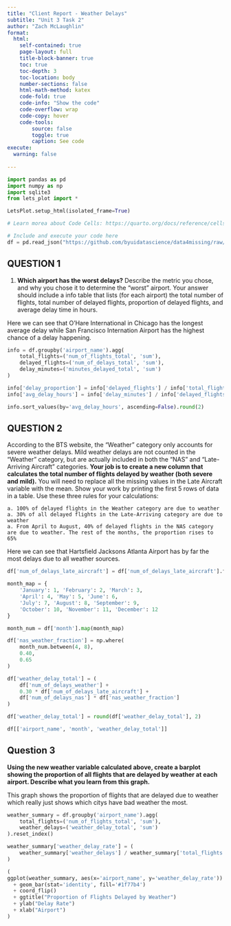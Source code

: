 ```yaml
---
title: "Client Report - Weather Delays"
subtitle: "Unit 3 Task 2"
author: "Zach McLaughlin"
format:
  html:
    self-contained: true
    page-layout: full
    title-block-banner: true
    toc: true
    toc-depth: 3
    toc-location: body
    number-sections: false
    html-math-method: katex
    code-fold: true
    code-info: "Show the code"
    code-overflow: wrap
    code-copy: hover
    code-tools:
        source: false
        toggle: true
        caption: See code
execute: 
  warning: false
    
---
```


```python
import pandas as pd 
import numpy as np
import sqlite3
from lets_plot import *

LetsPlot.setup_html(isolated_frame=True)
```


```python
# Learn morea about Code Cells: https://quarto.org/docs/reference/cells/cells-jupyter.html

# Include and execute your code here
df = pd.read_json("https://github.com/byuidatascience/data4missing/raw/master/data-raw/flights_missing/flights_missing.json")
```

## QUESTION 1

1. __Which airport has the worst delays?__ Describe the metric you chose, and why you chose it to determine the “worst” airport. Your answer should include a info table that lists (for each airport) the total number of flights, total number of delayed flights, proportion of delayed flights, and average delay time in hours. 

  Here we can see that O'Hare International in Chicago has the longest average delay while San Francisco Internation Airport has the highest chance of a delay happening.

```python
info = df.groupby('airport_name').agg(
    total_flights=('num_of_flights_total', 'sum'),
    delayed_flights=('num_of_delays_total', 'sum'),
    delay_minutes=('minutes_delayed_total', 'sum')
)

info['delay_proportion'] = info['delayed_flights'] / info['total_flights']
info['avg_delay_hours'] = info['delay_minutes'] / info['delayed_flights'] / 60

info.sort_values(by='avg_delay_hours', ascending=False).round(2)

```

## QUESTION 2

According to the BTS website, the “Weather” category only accounts for severe weather delays. Mild weather delays are not counted in the “Weather” category, but are actually included in both the “NAS” and “Late-Arriving Aircraft” categories. __Your job is to create a new column that calculates the total number of flights delayed by weather (both severe and mild).__ You will need to replace all the missing values in the Late Aircraft variable with the mean. Show your work by printing the first 5 rows of data in a table. Use these three rules for your calculations:  

    a. 100% of delayed flights in the Weather category are due to weather  
    a. 30% of all delayed flights in the Late-Arriving category are due to weather  
    a. From April to August, 40% of delayed flights in the NAS category are due to weather. The rest of the months, the proportion rises to 65%  

Here we can see that Hartsfield Jacksons Atlanta Airport has by far the most delays due to all weather sources.

```python
df['num_of_delays_late_aircraft'] = df['num_of_delays_late_aircraft'].fillna(df['num_of_delays_late_aircraft'].mean())

month_map = {
    'January': 1, 'February': 2, 'March': 3,
    'April': 4, 'May': 5, 'June': 6,
    'July': 7, 'August': 8, 'September': 9,
    'October': 10, 'November': 11, 'December': 12
}

month_num = df['month'].map(month_map)

df['nas_weather_fraction'] = np.where(
    month_num.between(4, 8), 
    0.40, 
    0.65
)

df['weather_delay_total'] = (
    df['num_of_delays_weather'] + 
    0.30 * df['num_of_delays_late_aircraft'] + 
    df['num_of_delays_nas'] * df['nas_weather_fraction']
)

df['weather_delay_total'] = round(df['weather_delay_total'], 2)

df[['airport_name', 'month', 'weather_delay_total']]
```

## Question 3

__Using the new weather variable calculated above, create a barplot showing the proportion of all flights that are delayed by weather at each airport. Describe what you learn from this graph.__  

This graph shows the proportion of flights that are delayed due to weather which really just shows which citys have bad weather the most.

```python
weather_summary = df.groupby('airport_name').agg(
    total_flights=('num_of_flights_total', 'sum'),
    weather_delays=('weather_delay_total', 'sum')
).reset_index()

weather_summary['weather_delay_rate'] = (
    weather_summary['weather_delays'] / weather_summary['total_flights']
)

(
ggplot(weather_summary, aes(x='airport_name', y='weather_delay_rate'))
  + geom_bar(stat='identity', fill='#1f77b4')
  + coord_flip()
  + ggtitle("Proportion of Flights Delayed by Weather")
  + ylab("Delay Rate")
  + xlab("Airport")
)
```